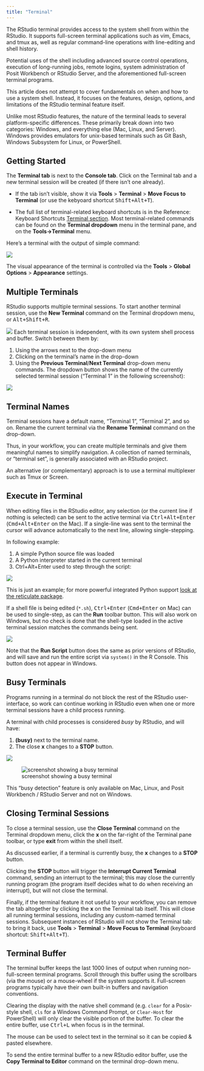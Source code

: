 ```yaml
---
title: "Terminal"
---
```


The RStudio terminal provides access to the system shell from within the RStudio. It supports full-screen terminal applications such as vim, Emacs, and tmux as, well as regular command-line operations with line-editing and shell history.

Potential uses of the shell including advanced source control operations, execution of long-running jobs, remote logins, system administration of Posit Workbench or RStudio Server, and the aforementioned full-screen terminal programs.

This article does not attempt to cover fundamentals on when and how to use a system shell. Instead, it focuses on the features, design, options, and limitations of the RStudio terminal feature itself.

Unlike most RStudio features, the nature of the terminal leads to several platform-specific differences. These primarily break down into two categories: Windows, and everything else (Mac, Linux, and Server). Windows provides emulators for unix-based terminals such as Git Bash, Windows Subsystem for Linux, or PowerShell.

## Getting Started

The **Terminal tab** is next to the **Console tab**. Click on the Terminal tab and a new terminal session will be created (if there isn't one already).

-   If the tab isn't visible, show it via **Tools** \> **Terminal** \> **Move Focus to Terminal** (or use the kebyoard shortcut <kbd>Shift+Alt+T</kbd>).

-   The full list of terminal-related keyboard shortcuts is in the Reference: Keyboard Shortcuts [Terminal section](../../reference/shortcuts.html#terminal). Most terminal-related commands can be found on the **Terminal dropdown** menu in the terminal pane, and on the **Tools-\>Terminal** menu.

Here's a terminal with the output of simple command:

![](images/terminal-basic.png){fig-alt="screenshot of terminal showing simple output"}

The visual appearance of the terminal is controlled via the **Tools** \> **Global Options** \> **Appearance** settings. 

## Multiple Terminals

RStudio supports multiple terminal sessions. To start another terminal session, use the **New Terminal** command on the Terminal dropdown menu, or <kbd>Alt+Shift+R</kbd>.

![](images/terminal-menu.png){fig-alt="screenshot showing terminal menu opened"}
Each terminal session is independent, with its own system shell process and buffer. Switch between them by:

1. Using the arrows next to the drop-down menu  
2. Clicking on the terminal's name in the drop-down  
3. Using the **Previous Terminal**/**Next Terminal** drop-down menu commands. The dropdown button shows the name of the currently selected terminal session ("Terminal 1" in the following screenshot):  

![](images/terminal-menu-labeled.png){fig-alt="screenshot showing navigation between multiple terminals"}

## Terminal Names

Terminal sessions have a default name, "Terminal 1", "Terminal 2", and so on. Rename the current terminal via the **Rename Terminal** command on the drop-down. 

Thus, in your workflow, you can create multiple terminals and give them meaningful names to simplify navigation. A collection of named terminals, or "terminal set", is generally associated with an RStudio project.

An alternative (or complementary) approach is to use a terminal multiplexer such as Tmux or Screen.

## Execute in Terminal

When editing files in the RStudio editor, any selection (or the current line if nothing is selected) can be sent to the active terminal via <kbd>Ctrl+Alt+Enter</kbd> (<kbd>Cmd+Alt+Enter</kbd> on the Mac). If a single-line was sent to the terminal the cursor will advance automatically to the next line, allowing single-stepping.

In following example:  

1. A simple Python source file was loaded
2. A Python interpreter started in the current terminal
3. Ctrl+Alt+Enter used to step through the script:

![](images/terminal-python.png){fig-alt="screenshot of a simple Python REPL example"}

This is just an example; for more powerful integrated Python support [look at the reticulate package](https://rstudio.github.io/reticulate/).

If a shell file is being edited (`*.sh`), <kbd>Ctrl+Enter</kbd> (<kbd>Cmd+Enter</kbd> on Mac) can be used to single-step, as can the **Run** toolbar button. This will also work on Windows, but no check is done that the shell-type loaded in the active terminal session matches the commands being sent.


![](images/terminal-shell.png){fig-alt="screenshot example of running a shell script"} 

Note that the **Run Script** button does the same as prior versions of RStudio, and will save and run the entire script via `system()` in the R Console. This button does not appear in Windows.

## Busy Terminals

Programs running in a terminal do not block the rest of the RStudio user-interface, so work can continue working in RStudio even when one or more terminal sessions have a child process running.

A terminal with child processes is considered *busy* by RStudio, and will have:

1. **(busy)** next to the terminal name.
2. The close **x** changes to a **STOP** button.

![](images/terminal-close.png){fig-alt="The RStudio integrated terminal, highlighting the 'x' button to close."}

![screenshot showing a busy terminal](images/terminal-sleep.png){fig-alt="screenshot showing a busy terminal"}

This "busy detection" feature is only available on Mac, Linux, and Posit Workbench / RStudio Server and not on Windows.

## Closing Terminal Sessions

To close a terminal session, use the **Close Terminal** command on the Terminal dropdown menu, click the **x** on the far-right of the Terminal pane toolbar, or type **exit** from within the shell itself.

As discussed earlier, if a terminal is currently busy, the **x** changes to a **STOP** button.

Clicking the **STOP** button will trigger the **Interrupt Current Terminal** command, sending an interrupt to the terminal; this may close the currently running program (the program itself decides what to do when receiving an interrupt), but will not close the terminal.

Finally, if the terminal feature it not useful to your workflow, you can remove the tab altogether by clicking the **x** on the Terminal tab itself. This will close all running terminal sessions, including any custom-named terminal sessions. Subsequent instances of RStudio will not show the Terminal tab: to bring it back, use **Tools** \> **Terminal** \> **Move Focus to Terminal** (keyboard shortcut: <kbd>Shift+Alt+T</kbd>).

## Terminal Buffer

The terminal buffer keeps the last 1000 lines of output when running non-full-screen terminal programs. Scroll through this buffer using the scrollbars (via the mouse) or a mouse-wheel if the system supports it. Full-screen programs typically have their own built-in buffers and navigation conventions.

Clearing the display with the native shell command (e.g. `clear` for a Posix-style shell, `cls` for a Windows Command Prompt, or `Clear-Host` for PowerShell) will only clear the visible portion of the buffer. To clear the entire buffer, use <kbd>Ctrl+L</kbd> when focus is in the terminal.

The mouse can be used to select text in the terminal so it can be copied & pasted elsewhere.

To send the entire terminal buffer to a new RStudio editor buffer, use the **Copy Terminal to Editor** command on the terminal drop-down menu.

